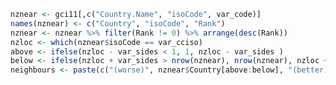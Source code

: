 ```r
nznear <- gci11[,c("Country.Name", "isoCode", var_code)]
names(nznear) <- c("Country", "isoCode", "Rank")
nznear <- nznear %>% filter(Rank != 0) %>% arrange(desc(Rank))
nzloc <- which(nznear$isoCode == var_cciso)
above <- ifelse(nzloc - var_sides < 1, 1, nzloc - var_sides )
below <- ifelse(nzloc + var_sides > nrow(nznear), nrow(nznear), nzloc + var_sides )
neighbours <- paste(c("(worse)", nznear$Country[above:below], "(better)"),collapse=", ")
```
